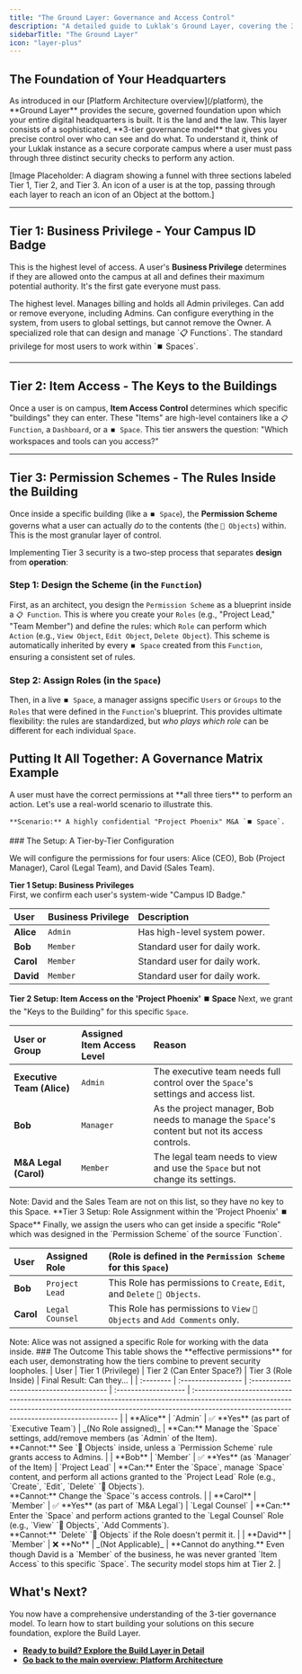```yaml
---
title: "The Ground Layer: Governance and Access Control"
description: "A detailed guide to Luklak's Ground Layer, covering the 3 Tiers of Governance: system-wide Business Privileges, component-level Item Access, and granular Permission Schemes."
sidebarTitle: "The Ground Layer"
icon: "layer-plus"
---
```


## The Foundation of Your Headquarters

<Note>
  As introduced in our [Platform Architecture overview](/platform), the **Ground Layer** provides the secure, governed foundation upon which your entire digital headquarters is built. It is the land and the law.
</Note>

<Info>
  This layer consists of a sophisticated, **3-tier governance model** that gives you precise control over who can see and do what. To understand it, think of your Luklak instance as a secure corporate campus where a user must pass through three distinct security checks to perform any action.
</Info>

[Image Placeholder: A diagram showing a funnel with three sections labeled Tier 1, Tier 2, and Tier 3. An icon of a user is at the top, passing through each layer to reach an icon of an Object at the bottom.]

---

## Tier 1: Business Privilege - Your Campus ID Badge

This is the highest level of access. A user's **Business Privilege** determines if they are allowed onto the campus at all and defines their maximum potential authority. It's the first gate everyone must pass.

<CardGroup cols={2}>
  <Card title="Owner" icon="crown" iconType="duotone">
    The highest level. Manages billing and holds all Admin privileges. Can add or remove everyone, including Admins.
  </Card>
  <Card title="Admin" icon="user-gear" iconType="duotone">
    Can configure everything in the system, from users to global settings, but cannot remove the Owner.
  </Card>
  <Card title="App Manager" icon="map" iconType="duotone">
    A specialized role that can design and manage `📋 Functions`.
  </Card>
  <Card title="Member" icon="user" iconType="duotone">
    The standard privilege for most users to work within `⏹️ Spaces`.
  </Card>
</CardGroup>

---

## Tier 2: Item Access - The Keys to the Buildings

Once a user is on campus, **Item Access Control** determines which specific "buildings" they can enter. These "Items" are high-level containers like a `📋 Function`, a `Dashboard`, or a `⏹️ Space`. This tier answers the question: "Which workspaces and tools can you access?"

---

## Tier 3: Permission Schemes - The Rules Inside the Building

Once inside a specific building (like a `⏹️ Space`), the **Permission Scheme** governs what a user can actually _do_ to the contents (the `🧊 Objects`) within. This is the most granular layer of control.

Implementing Tier 3 security is a two-step process that separates **design** from **operation**:

### Step 1: Design the Scheme (in the `Function`)

First, as an architect, you design the `Permission Scheme` as a blueprint inside a `📋 Function`. This is where you create your `Roles` (e.g., "Project Lead," "Team Member") and define the rules: which `Role` can perform which `Action` (e.g., `View Object`, `Edit Object`, `Delete Object`). This scheme is automatically inherited by every `⏹️ Space` created from this `Function`, ensuring a consistent set of rules.

### Step 2: Assign Roles (in the `Space`)

Then, in a live `⏹️ Space`, a manager assigns specific `Users` or `Groups` to the `Roles` that were defined in the `Function`'s blueprint. This provides ultimate flexibility: the rules are standardized, but _who plays which role_ can be different for each individual `Space`.

## Putting It All Together: A Governance Matrix Example

<Expandable title="Putting It All Together: A Governance Matrix Example">
  <Info>
    A user must have the correct permissions at **all three tiers** to perform an action. Let's use a real-world scenario to illustrate this.

    **Scenario:** A highly confidential "Project Phoenix" M&A `⏹️ Space`.
  </Info>
  ### The Setup: A Tier-by-Tier Configuration

  We will configure the permissions for four users: Alice (CEO), Bob (Project Manager), Carol (Legal Team), and David (Sales Team).

  **Tier 1 Setup: Business Privileges**\
  First, we confirm each user's system-wide "Campus ID Badge."

  | User      | Business Privilege | Description                   |
  | :-------- | :----------------- | :---------------------------- |
  | **Alice** | `Admin`            | Has high-level system power.  |
  | **Bob**   | `Member`           | Standard user for daily work. |
  | **Carol** | `Member`           | Standard user for daily work. |
  | **David** | `Member`           | Standard user for daily work. |

  **Tier 2 Setup: Item Access on the 'Project Phoenix' ⏹️ Space**
  Next, we grant the "Keys to the Building" for this specific `Space`.

  | User or Group              | Assigned Item Access Level | Reason                                                                                         |
  | :------------------------- | :------------------------- | :--------------------------------------------------------------------------------------------- |
  | **Executive Team (Alice)** | `Admin`                    | The executive team needs full control over the `Space`'s settings and access list.             |
  | **Bob**                    | `Manager`                  | As the project manager, Bob needs to manage the `Space`'s content but not its access controls. |
  | **M&A Legal (Carol)**      | `Member`                   | The legal team needs to view and use the `Space` but not change its settings.                  |

  <Warning>
    Note: David and the Sales Team are not on this list, so they have no key to this Space.
  </Warning>
  **Tier 3 Setup: Role Assignment within the 'Project Phoenix' ⏹️ Space**
  Finally, we assign the users who can get inside a specific "Role" which was designed in the `Permission Scheme` of the source `Function`.

  | User      | Assigned Role   | (Role is defined in the `Permission Scheme` for this `Space`)             |
  | :-------- | :-------------- | :------------------------------------------------------------------------ |
  | **Bob**   | `Project Lead`  | This Role has permissions to `Create`, `Edit`, and `Delete` `🧊 Objects`. |
  | **Carol** | `Legal Counsel` | This Role has permissions to `View` `🧊 Objects` and `Add Comments` only. |

  <Warning>
    Note: Alice was not assigned a specific Role for working with the data inside.
  </Warning>
  ### The Outcome

  <Note>
    This table shows the **effective permissions** for each user, demonstrating how the tiers combine to prevent security loopholes.
  </Note>
  | User      | Tier 1 (Privilege) | Tier 2 (Can Enter Space?)               | Tier 3 (Role Inside) | Final Result: Can they...                                                                                                                                                                                              |
  | :-------- | :----------------- | :-------------------------------------- | :------------------- | :--------------------------------------------------------------------------------------------------------------------------------------------------------------------------------------------------------------------- |
  | **Alice** | `Admin`            | ✅ **Yes** (as part of `Executive Team`) | _(No Role assigned)_ | **Can:** Manage the `Space` settings, add/remove members (as `Admin` of the Item).<br />**Cannot:** See `🧊 Objects` inside, unless a `Permission Scheme` rule grants access to Admins.                                |
  | **Bob**   | `Member`           | ✅ **Yes** (as `Manager` of the Item)    | `Project Lead`       | **Can:** Enter the `Space`, manage `Space` content, and perform all actions granted to the `Project Lead` Role (e.g., `Create`, `Edit`, `Delete` `🧊 Objects`).<br />**Cannot:** Change the `Space`'s access controls. |
  | **Carol** | `Member`           | ✅ **Yes** (as part of `M&A Legal`)      | `Legal Counsel`      | **Can:** Enter the `Space` and perform actions granted to the `Legal Counsel` Role (e.g., `View` `🧊 Objects`, `Add Comments`).<br />**Cannot:** `Delete` `🧊 Objects` if the Role doesn't permit it.                  |
  | **David** | `Member`           | ❌ **No**                                | _(Not Applicable)_   | **Cannot do anything.** Even though David is a `Member` of the business, he was never granted `Item Access` to this specific `Space`. The security model stops him at Tier 2.                                          |
</Expandable>

## What's Next?

You now have a comprehensive understanding of the 3-tier governance model. To learn how to start building your solutions on this secure foundation, explore the Build Layer.

- [**Ready to build? Explore the Build Layer in Detail**](/en/02-platform/platform-overview/the-build-layer)
- [**Go back to the main overview: Platform Architecture**](/en/02-platform/platform-overview)